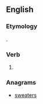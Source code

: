==English==

===Etymology===
{{suffix|swear|est|lang=en}}.

===Verb===
{{head|en|verb form}}

# {{en-archaic second-person singular of|swear|lang=en}}

===Anagrams===
* [[sweaters#English|sweaters]]